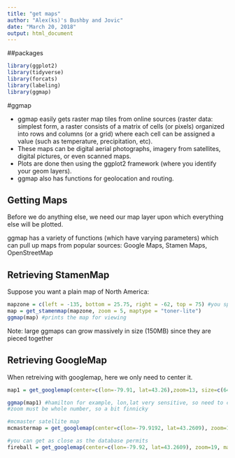 ```yaml
---
title: "get maps"
author: "Alex(ks)'s Bushby and Jovic"
date: "March 20, 2018"
output: html_document
---
```


##packages

```r
library(ggplot2)
library(tidyverse)
library(forcats)
library(labeling)
library(ggmap)
```


#ggmap

* ggmap easily gets raster map tiles from online sources (raster data: simplest form, a raster consists of a matrix of cells (or pixels) organized into rows and columns (or a grid) where each cell can be assigned a value (such as temperature, precipitation, etc).
* These maps can be digital aerial photographs, imagery from satellites, digital pictures, or even scanned maps.
* Plots are done then using the ggplot2 framework (where you identify your geom layers).
* ggmap also has functions for geolocation and routing.


## Getting Maps

Before we do anything else, we need our map layer upon which everything else will be plotted.

ggmap has a variety of functions (which have varying parameters) which can pull up maps from popular sources: Google Maps, Stamen Maps, OpenStreetMap

## Retrieving StamenMap

Suppose you want a plain map of North America:

```r
mapzone = c(left = -135, bottom = 25.75, right = -62, top = 75) #you specify the box
map = get_stamenmap(mapzone, zoom = 5, maptype = "toner-lite") 
ggmap(map) #prints the map for viewing
```

Note: large ggmaps can grow massively in size (150MB) since they are pieced together

## Retrieving GoogleMap

When retreiving with googlemap, here we only need to center it.

```r

map1 = get_googlemap(center=c(lon=-79.91, lat=43.26),zoom=13, size=c(640,640),scale=2,maptype='terrain') #'satellite','roadmap','hybrid'  are the other maptype offered

ggmap(map1) #hamilton for example, lon,lat very sensitive, so need to convert hours/minutes into a decimal
#zoom must be whole number, so a bit finnicky

#mcmaster satellite map
mcmastermap = get_googlemap(center=c(lon=-79.9192, lat=43.2609), zoom=15, maptype = 'satellite'); ggmap(mcmastermap)

#you can get as close as the database permits
fireball = get_googlemap(center=c(lon=-79.92, lat=43.2609), zoom=19, maptype = 'satellite'); ggmap(fireball)
```
